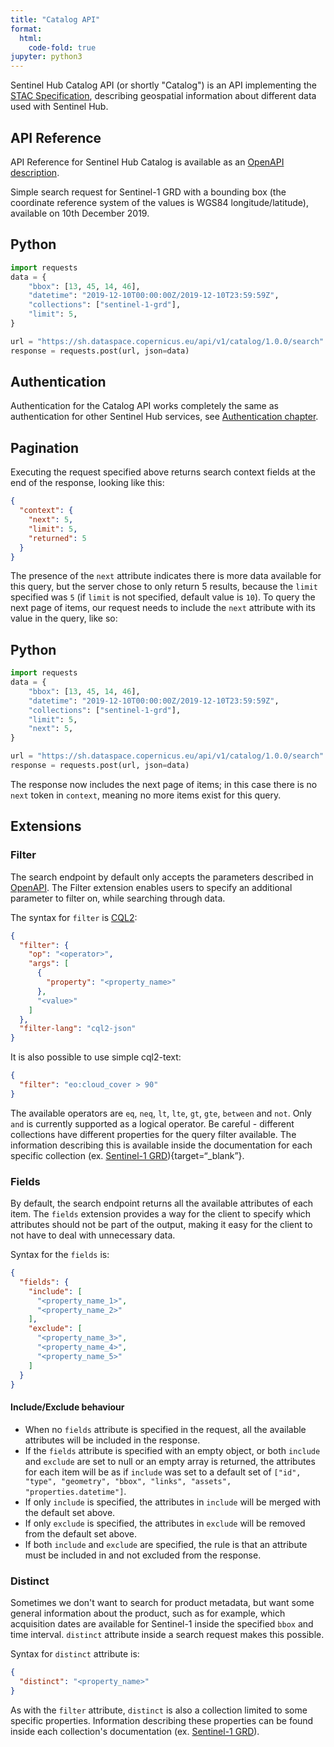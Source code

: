 ```yaml
---
title: "Catalog API"
format:
  html:
    code-fold: true
jupyter: python3
---
```


Sentinel Hub Catalog API (or shortly \"Catalog\") is an API implementing
the [STAC Specification](https://stacspec.org/){target="_blank"}, describing geospatial
information about different data used with Sentinel Hub.

## API Reference

API Reference for Sentinel Hub Catalog is available as an [OpenAPI
description](https://docs.sentinel-hub.com/api/latest/reference/#tag/catalog_core){target="_blank"}.

Simple search request for Sentinel-1 GRD with a bounding box (the
coordinate reference system of the values is WGS84 longitude/latitude),
available on 10th December 2019.

::: {.panel-tabset}

# Python
``` python
import requests
data = {
    "bbox": [13, 45, 14, 46],
    "datetime": "2019-12-10T00:00:00Z/2019-12-10T23:59:59Z",
    "collections": ["sentinel-1-grd"],
    "limit": 5,
}

url = "https://sh.dataspace.copernicus.eu/api/v1/catalog/1.0.0/search"
response = requests.post(url, json=data)
```
:::


## Authentication

Authentication for the Catalog API works completely the same as
authentication for other Sentinel Hub services, see [Authentication
chapter](/APIs/SentinelHub/Overview/Authentication.md){target="_blank"}.

## Pagination

Executing the request specified above returns search context fields at
the end of the response, looking like this:



``` json
{
  "context": {
    "next": 5,
    "limit": 5,
    "returned": 5
  }
}
```

The presence of the `next` attribute indicates there is more data
available for this query, but the server chose to only return 5 results,
because the `limit` specified was `5` (if `limit` is not specified,
default value is `10`). To query the next page of items, our request
needs to include the `next` attribute with its value in the query, like
so:

::: {.panel-tabset}

# Python
``` python
import requests
data = {
    "bbox": [13, 45, 14, 46],
    "datetime": "2019-12-10T00:00:00Z/2019-12-10T23:59:59Z",
    "collections": ["sentinel-1-grd"],
    "limit": 5,
    "next": 5,
}

url = "https://sh.dataspace.copernicus.eu/api/v1/catalog/1.0.0/search"
response = requests.post(url, json=data)
```
:::

The response now includes the next page of items; in this case there is
no `next` token in `context`, meaning no more items exist for this
query.

## Extensions

### Filter

The search endpoint by default only accepts the parameters described in
[OpenAPI](https://docs.sentinel-hub.com/api/latest/reference/#tag/catalog_item_search/operation/postCatalogItemSearch){target="_blank"}.
The Filter extension enables users to specify an additional parameter to
filter on, while searching through data.

The syntax for `filter` is
[CQL2](https://docs.ogc.org/DRAFTS/21-065.html){target="_blank"}:

``` json
{
  "filter": {
    "op": "<operator>",
    "args": [
      {
        "property": "<property_name>"
      },
      "<value>"
    ]
  },
  "filter-lang": "cql2-json"
}
```

It is also possible to use simple cql2-text:

``` json
{
  "filter": "eo:cloud_cover > 90"
}
```

The available operators are `eq`, `neq`, `lt`, `lte`, `gt`, `gte`,
`between` and `not`. Only `and` is currently supported as a logical
operator. Be careful - different collections have different properties
for the query filter available. The information describing this is
available inside the documentation for each specific collection (ex.
[Sentinel-1 GRD](/Data/Sentinel1.md#filter-extension)){target="_blank"}.

### Fields

By default, the search endpoint returns all the available attributes of
each item. The `fields` extension provides a way for the client to
specify which attributes should not be part of the output, making it
easy for the client to not have to deal with unnecessary data.

Syntax for the `fields` is:

``` json
{
  "fields": {
    "include": [
      "<property_name_1>",
      "<property_name_2>"
    ],
    "exclude": [
      "<property_name_3>",
      "<property_name_4>",
      "<property_name_5>"
    ]
  }
}
```

#### Include/Exclude behaviour

-   When no `fields` attribute is specified in the request, all the
    available attributes will be included in the response.
-   If the `fields` attribute is specified with an empty object, or both
    `include` and `exclude` are set to null or an empty array is
    returned, the attributes for each item will be as if `include` was
    set to a default set of
    `["id", "type", "geometry", "bbox", "links", "assets", "properties.datetime"]`.
-   If only `include` is specified, the attributes in `include` will be
    merged with the default set above.
-   If only `exclude` is specified, the attributes in `exclude` will be
    removed from the default set above.
-   If both `include` and `exclude` are specified, the rule is that an
    attribute must be included in and not excluded from the response.

### Distinct

Sometimes we don\'t want to search for product metadata, but want some
general information about the product, such as for example, which
acquisition dates are available for Sentinel-1 inside the specified
`bbox` and time interval. `distinct` attribute inside a search request
makes this possible.

Syntax for `distinct` attribute is:

``` json
{
  "distinct": "<property_name>"
}
```

As with the `filter` attribute, `distinct` is also a collection limited
to some specific properties. Information describing these properties can
be found inside each collection\'s documentation (ex. [Sentinel-1
GRD](/Data/Sentinel1.md#distinct-extension)).


